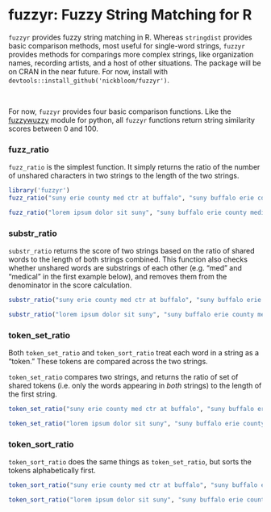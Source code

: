 # fuzzyr: Fuzzy String Matching for R

`fuzzyr` provides fuzzy string matching in R. Whereas `stringdist` provides basic comparison methods, most useful for single-word strings, `fuzzyr` provides methods for comparings more complex strings, like organization names, recording artists, and a host of other situations. The package will be on CRAN in the near future. For now, install with `devtools::install_github('nickbloom/fuzzyr')`. 

&nbsp;
&nbsp;

For now, `fuzzyr` provides four basic comparison functions. Like the [fuzzywuzzy](http://chairnerd.seatgeek.com/fuzzywuzzy-fuzzy-string-matching-in-python/) module for python, all `fuzzyr` functions return string similarity scores between 0 and 100.

### fuzz_ratio

`fuzz_ratio` is the simplest function. It simply returns the ratio of the number of unshared characters in two strings to the length of the two strings.

```r
library('fuzzyr')
fuzz_ratio("suny erie county med ctr at buffalo", "suny buffalo erie county medical ctr")

fuzz_ratio("lorem ipsum dolor sit suny", "suny buffalo erie county medical ctr")
```

### substr_ratio

`substr_ratio`  returns the score of two strings based on the ratio of shared words to the length of both strings combined. This function also checks whether unshared words are substrings of each other (e.g. "med" and "medical" in the first example below), and removes them from the denominator in the score calculation.

```r
substr_ratio("suny erie county med ctr at buffalo", "suny buffalo erie county medical ctr")

substr_ratio("lorem ipsum dolor sit suny", "suny buffalo erie county medical ctr")
```

### token_set_ratio

Both `token_set_ratio` and `token_sort_ratio` treat each word in a string as a "token." These tokens are compared across the two strings.

`token_set_ratio` compares two strings, and returns the ratio of set of shared tokens (i.e. only the words appearing in *both* strings) to the length of the first string.

```r

token_set_ratio("suny erie county med ctr at buffalo", "suny buffalo erie county medical ctr")

token_set_ratio("lorem ipsum dolor sit suny", "suny buffalo erie county medical ctr")
```

### token_sort_ratio

`token_sort_ratio` does the same things as `token_set_ratio`, but sorts the tokens alphabetically first.

```r
token_sort_ratio("suny erie county med ctr at buffalo", "suny buffalo erie county medical ctr")

token_sort_ratio("lorem ipsum dolor sit suny", "suny buffalo erie county medical ctr")
```

